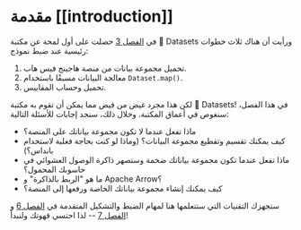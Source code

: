 # مقدمة [[introduction]]

<CourseFloatingBanner
    chapter={5}
    classNames="absolute z-10 right-0 top-0"
/>

في [الفصل 3](/course/chapter3) حصلت على أول لمحة عن مكتبة 🤗 Datasets ورأيت أن هناك ثلاث خطوات رئيسية عند ضبط نموذج:

1. تحميل مجموعة بيانات من منصة هاجينج فيس هاب.
2. معالجة البيانات مسبقًا باستخدام `Dataset.map()`.
3. تحميل وحساب المقاييس.

لكن هذا مجرد غيض من فيض مما يمكن أن تقوم به مكتبة 🤗 Datasets! في هذا الفصل، سنغوص في أعماق المكتبة. وخلال ذلك، سنجد إجابات للأسئلة التالية:

* ماذا تفعل عندما لا تكون مجموعة بياناتك على المنصة؟
* كيف يمكنك تقسيم وتقطيع مجموعة البيانات؟ (وماذا لو كنت بحاجة فعلية لاستخدام بانداس؟)
* ماذا تفعل عندما تكون مجموعة بياناتك ضخمة وستصهر ذاكرة الوصول العشوائي في حاسوبك المحمول؟
* ما هو "الربط بالذاكرة" و Apache Arrow؟
* كيف يمكنك إنشاء مجموعة بياناتك الخاصة ورفعها إلى المنصة؟

ستجهزك التقنيات التي ستتعلمها هنا لمهام الضبط والتشكيل المتقدمة في [الفصل 6](/course/chapter6) و [الفصل 7](/course/chapter7) -- لذا احتسي قهوتك ولنبدأ!